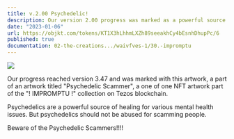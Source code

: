 ```yaml
---
title: v.2.00 Psychedelic!
description: Our version 2.00 progress was marked as a powerful source of healing for various mental health issues and should not be abused for scamming people.
date: "2023-01-06"
url: https://objkt.com/tokens/KT1X3hLhhmLXZh89seeakhCy4bEsnhDhupPc/6
published: true
documentation: 02-the-creations.../waivfves-1/30.-impromptu
---
```


[![](/2.00.jpg)](/2.00.jpg) 

Our progress reached version 3.47 and was marked with this artwork, a part of an artwork titled "Psychedelic Scammer", a one of one NFT artwork part of the "! IMPROMPTU !" collection on Tezos blockchain.   
   
Psychedelics are a powerful source of healing for various mental health issues. But psychedelics should not be abused for scamming people.   
   
Beware of the Psychedelic Scammers!!!!